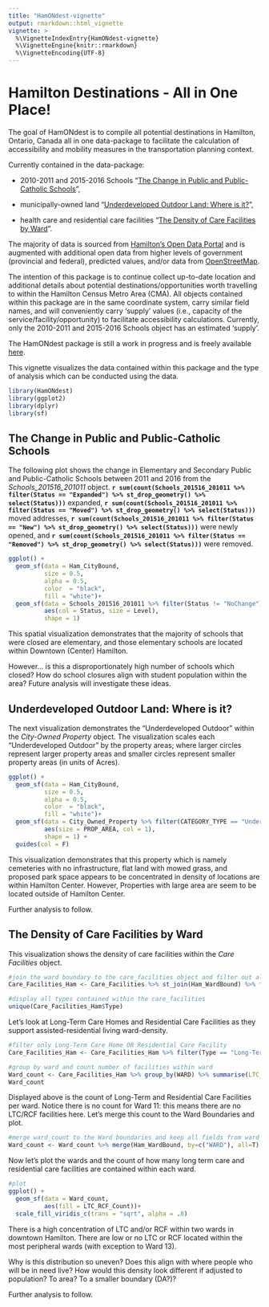```yaml
---
title: "HamONdest-vignette"
output: rmarkdown::html_vignette
vignette: >
  %\VignetteIndexEntry{HamONdest-vignette}
  %\VignetteEngine{knitr::rmarkdown}
  %\VignetteEncoding{UTF-8}
---
```


# Hamilton Destinations - All in One Place!

The goal of HamONdest is to compile all potential destinations in Hamilton, Ontario, Canada all in one data-package to facilitate the calculation of accessibility and mobility measures in the transportation planning context. 

Currently contained in the data-package: 

- 2010-2011 and 2015-2016 Schools "[The Change in Public and Public-Catholic Schools]",

- municipally-owned land "[Underdeveloped Outdoor Land: Where is it?]", 

- health care and residential care facilities "[The Density of Care Facilities by Ward]".

The majority of data is sourced from [Hamilton's Open Data Portal](https://open.hamilton.ca/) and is augmented with additional open data from higher levels of government (provincial and federal), predicted values, and/or data from [OpenStreetMap](https://www.openstreetmap.org).

The intention of this package is to continue collect up-to-date location and additional details about potential destinations/opportunities worth travelling to within the Hamilton Census Metro Area (CMA). All objects contained within this package are in the same coordinate system, carry similar field names, and will conveniently carry 'supply' values (i.e., capacity of the service/facility/opportunity) to facilitate accessibility calculations. Currently, only the 2010-2011 and 2015-2016 Schools object has an estimated 'supply'. 

The HamONdest package is still a work in progress and is freely available [here](https://github.com/soukhova/HamONDest-package).

This vignette visualizes the data contained within this package and the type of analysis which can be conducted using the data. 

```r
library(HamONdest)
library(ggplot2)
library(dplyr)
library(sf)
```

## The Change in Public and Public-Catholic Schools

The following plot shows the change in Elementary and Secondary Public and Public-Catholic Schools between 2011 and 2016 from the _Schools_201516_201011_ object. **`r sum(count(Schools_201516_201011 %>% filter(Status == "Expanded") %>% st_drop_geometry() %>% select(Status)))`** expanded, **`r sum(count(Schools_201516_201011 %>% filter(Status == "Moved") %>% st_drop_geometry() %>% select(Status)))`** moved addresses, **`r sum(count(Schools_201516_201011 %>% filter(Status == "New") %>% st_drop_geometry() %>% select(Status)))`** were newly opened, and **`r sum(count(Schools_201516_201011 %>% filter(Status == "Removed") %>% st_drop_geometry() %>% select(Status)))`** were removed. 

```r
ggplot() +
  geom_sf(data = Ham_CityBound,
          size = 0.5,
          alpha = 0.5,
          color  = "black",
          fill = "white")+
  geom_sf(data = Schools_201516_201011 %>% filter(Status != "NoChange"),
          aes(col = Status, size = Level),
          shape = 1) 
```

This spatial visualization demonstrates that the majority of schools that were closed are elementary, and those elementary schools are located within Downtown (Center) Hamilton. 

However... is this a disproportionately high number of schools which closed? How do school closures align with student population within the area? Future analysis will investigate these ideas.

## Underdeveloped Outdoor Land: Where is it?

The next visualization demonstrates the "Underdeveloped Outdoor" within the _City-Owned Property_ object. The visualization scales each "Underdeveloped Outdoor" by the property areas; where larger circles represent larger property areas and smaller circles represent smaller property areas (in units of Acres).
```r
ggplot() +
  geom_sf(data = Ham_CityBound,
          size = 0.5,
          alpha = 0.5,
          color  = "black",
          fill = "white")+
  geom_sf(data = City_Owned_Property %>% filter(CATEGORY_TYPE == "Underdeveloped Outdoor"),
          aes(size = PROP_AREA, col = 1), 
          shape = 1) +
  guides(col = F)
```

This visualization demonstrates that this property which is namely cemeteries with no infrastructure, flat land with mowed grass, and proposed park space appears to be concentrated in density of locations are within Hamilton Center. However, Properties with large area are seem to be located outside of Hamilton Center. 

Further analysis to follow. 

## The Density of Care Facilities by Ward

This visualization shows the density of care facilities within the _Care Facilities_ object. 

```r
#join the ward boundary to the care_facilities object and filter out all "NA" wards (i.e. those not inside the Hamilton urban boundary). Remember, these are all the care facilities for the entire Hamilton CMA which is broader than just the Hamilton urban boundary.
Care_Facilities_Ham <- Care_Facilities %>% st_join(Ham_WardBound) %>% filter(!is.na(WARD))

#display all types contained within the care_facilities
unique(Care_Facilities_Ham$Type)
```

Let's look at Long-Term Care Homes and Residential Care Facilities as they support assisted-residential living ward-density. 
```r
#filter only Long-Term Care Home OR Residential Care Facility
Care_Facilities_Ham <- Care_Facilities_Ham %>% filter(Type == "Long-Term Care Home" | Type == "Residential Care Facility")

#group by ward and count number of facilities within ward
Ward_count <- Care_Facilities_Ham %>% group_by(WARD) %>% summarise(LTC_RCF_Count = n()) %>% st_drop_geometry() %>% as.data.frame()
Ward_count 
```

Displayed above is the count of Long-Term and Residential Care Facilities per ward. Notice there is no count for Ward 11: this means there are no LTC/RCF facilities here. Let's merge this count to the Ward Boundaries and plot. 

```r
#merge ward_count to the Ward boundaries and keep all fields from ward_count and from the ward boundaries (this will ensure Ward 11 is retained)
Ward_count <- Ward_count %>% merge(Ham_WardBound, by=c("WARD"), all=T) %>% mutate(LTC_RCF_Count = ifelse(WARD=="11", 0, LTC_RCF_Count)) %>%  st_sf()
```

Now let's plot the wards and the count of how many long term care and residential care facilities are contained within each ward. 

```r
#plot
ggplot() +
  geom_sf(data = Ward_count,
          aes(fill = LTC_RCF_Count))+ 
  scale_fill_viridis_c(trans = "sqrt", alpha = .8)
```

There is a high concentration of LTC and/or RCF within two wards in downtown Hamilton. There are low or no LTC or RCF located within the most peripheral wards (with exception to Ward 13).

Why is this distribution so uneven?  Does this align with where people who will be in need live? How would this density look different if adjusted to population? To area? To a smaller boundary (DA?)? 

Further analysis to follow. 

